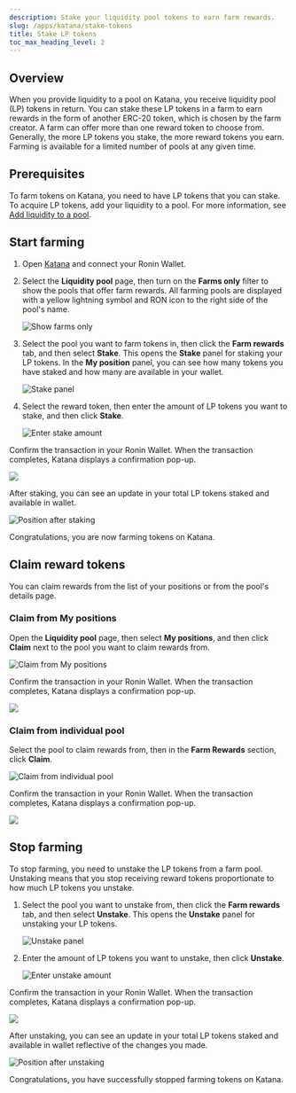 ```yaml
---
description: Stake your liquidity pool tokens to earn farm rewards.
slug: /apps/katana/stake-tokens
title: Stake LP tokens
toc_max_heading_level: 2
---
```



## Overview

When you provide liquidity to a pool on Katana, you receive liquidity pool (LP) tokens in return. You can stake these LP tokens in a farm to earn rewards in the form of another ERC-20 token, which is chosen by the farm creator. A farm can offer more than one reward token to choose from. Generally, the more LP tokens you stake, the more reward tokens you earn. Farming is available for a limited number of pools at any given time.

## Prerequisites

To farm tokens on Katana, you need to have LP tokens that you can stake. To acquire LP tokens, add your liquidity to a pool. For more information, see [Add liquidity to a pool](add-liquidity.mdx).

## Start farming

1. Open [Katana](https://app.roninchain.com/swap) and connect your Ronin Wallet.
2. Select the **Liquidity pool** page, then turn on the **Farms only** filter to show the pools that offer farm rewards. All farming pools are displayed with a yellow lightning symbol and RON icon to the right side of the pool's name.

    ![Show farms only](../assets/katana-farm-filter.png)

3. Select the pool you want to farm tokens in, then click the **Farm rewards** tab, and then select **Stake**. This opens the **Stake** panel for staking your LP tokens. In the **My position** panel, you can see how many tokens you have staked and how many are available in your wallet.
  
    ![Stake panel](../assets/katana-farm-stake-panel.png)

6. Select the reward token, then enter the amount of LP tokens you want to stake, and then click **Stake**.

    ![Enter stake amount](../assets/katana-farm-stake-amount.png)

Confirm the transaction in your Ronin Wallet. When the transaction completes, Katana displays a confirmation pop-up.

<img src={katanaFarmStakeSuccess} width={400} />

After staking, you can see an update in your total LP tokens staked and available in wallet.

![Position after staking](../assets/katana-farm-stake-position.png)

Congratulations, you are now farming tokens on Katana.

## Claim reward tokens

You can claim rewards from the list of your positions or from the pool's details page.

### Claim from My positions

Open the **Liquidity pool** page, then select **My positions**, and then click **Claim** next to the pool you want to claim rewards from.

![Claim from My positions](../assets/katana-farm-positions-claim.png)

Confirm the transaction in your Ronin Wallet. When the transaction completes, Katana displays a confirmation pop-up.

<img src={katanaFarmClaimSuccess} width={400} />

### Claim from individual pool

Select the pool to claim rewards from, then in the **Farm Rewards** section, click **Claim**.

![Claim from individual pool](../assets/katana-farm-individual-claim.png)

Confirm the transaction in your Ronin Wallet. When the transaction completes, Katana displays a confirmation pop-up.

<img src={katanaFarmClaimSuccess} width={400} />

## Stop farming

To stop farming, you need to unstake the LP tokens from a farm pool. Unstaking means that you stop receiving reward tokens proportionate to how much LP tokens you unstake.

1. Select the pool you want to unstake from, then click the **Farm rewards** tab, and then select **Unstake**. This opens the **Unstake** panel for unstaking your LP tokens.

    ![Unstake panel](../assets/katana-farm-unstake-panel.png)

2. Enter the amount of LP tokens you want to unstake, then click **Unstake**.

    ![Enter unstake amount](../assets/katana-farm-unstake-amount.png)

Confirm the transaction in your Ronin Wallet. When the transaction completes, Katana displays a confirmation pop-up.

<img src={katanaFarmUnstakeSuccess} width={400} />

After unstaking, you can see an update in your total LP tokens staked and available in wallet reflective of the changes you made.

![Position after unstaking](../assets/katana-farm-unstake-position.png)

Congratulations, you have successfully stopped farming tokens on Katana.
